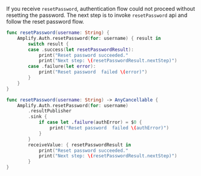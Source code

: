 If you receive `resetPassword`, authentication flow could not proceed without resetting the password. The next step is to invoke `resetPassword` api and follow the reset password flow.

<BlockSwitcher>

<CodeBlock name="Listener (iOS 11+)">

```swift
func resetPassword(username: String) {
    Amplify.Auth.resetPassword(for: username) { result in
        switch result {
        case .success(let resetPasswordResult):
            print("Reset password succeeded."
            print("Next step: \(resetPasswordResult.nextStep)")
        case .failure(let error):
            print("Reset password  failed \(error)")
        }
    }
}
```

</CodeBlock>

<CodeBlock name="Combine (iOS 13+)">

```swift
func resetPassword(username: String) -> AnyCancellable {
    Amplify.Auth.resetPassword(for: username)
        .resultPublisher
        .sink {
            if case let .failure(authError) = $0 {
                print("Reset password  failed \(authError)")
            }
        }
        receiveValue: { resetPasswordResult in
            print("Reset password succeeded."
            print("Next step: \(resetPasswordResult.nextStep)")
        }
}
```

</CodeBlock>

</BlockSwitcher>